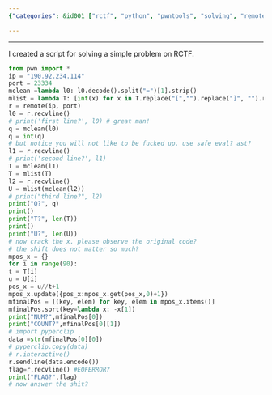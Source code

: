 ```yaml
---
{"categories": &id001 ["rctf", "python", "pwntools", "solving", "remote server", "data processing", "x value"], "category": "pwntools", "date": "2022-12-10 12:02:38", "description": "This Python script utilizes pwntools to tackle a RCTF problem. It establishes a connection with a remote server, processes data received, and outputs values Q, T, U, and NUM. The script employs frequency analysis on the data to identify the most frequently occurring positions of a specific x value, ultimately cracking it.", "tags": *id001, "title": "pwntools usage example"}

---
```


------

I created a script for solving a simple problem on RCTF.

```python
from pwn import *
ip = "190.92.234.114"
port = 23334
mclean =lambda l0: l0.decode().split("=")[1].strip()
mlist = lambda T: [int(x) for x in T.replace("[","").replace("]", "").replace(" ","").strip().split(",")]
r = remote(ip, port)
l0 = r.recvline()
# print('first line?', l0) # great man!
q = mclean(l0)
q = int(q)
# but notice you will not like to be fucked up. use safe eval? ast?
l1 = r.recvline()
# print('second line?', l1)
T = mclean(l1)
T = mlist(T)
l2 = r.recvline()
U = mlist(mclean(l2))
# print("third line?", l2)
print("Q?", q)
print()
print("T?", len(T))
print()
print("U?", len(U))
# now crack the x. please observe the original code?
# the shift does not matter so much?
mpos_x = {}
for i in range(90):
t = T[i]
u = U[i]
pos_x = u//t+1
mpos_x.update({pos_x:mpos_x.get(pos_x,0)+1})
mfinalPos = [(key, elem) for key, elem in mpos_x.items()]
mfinalPos.sort(key=lambda x: -x[1])
print("NUM?",mfinalPos[0])
print("COUNT?",mfinalPos[0][1])
# import pyperclip
data =str(mfinalPos[0][0])
# pyperclip.copy(data)
# r.interactive()
r.sendline(data.encode())
flag=r.recvline() #EOFERROR?
print("FLAG?",flag)
# now answer the shit?

```

